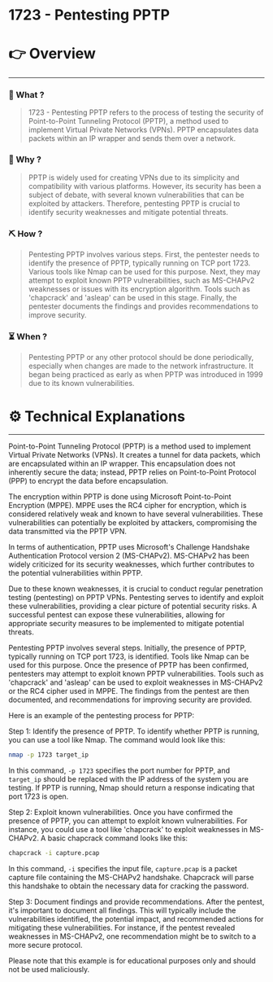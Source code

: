 # 1723 - Pentesting PPTP


# 👉 Overview

---

### 👀 What ?

> 1723 - Pentesting PPTP refers to the process of testing the security of Point-to-Point Tunneling Protocol (PPTP), a method used to implement Virtual Private Networks (VPNs). PPTP encapsulates data packets within an IP wrapper and sends them over a network.
> 

### 🧐 Why ?

> PPTP is widely used for creating VPNs due to its simplicity and compatibility with various platforms. However, its security has been a subject of debate, with several known vulnerabilities that can be exploited by attackers. Therefore, pentesting PPTP is crucial to identify security weaknesses and mitigate potential threats.
> 

### ⛏️ How ?

> Pentesting PPTP involves various steps. First, the pentester needs to identify the presence of PPTP, typically running on TCP port 1723. Various tools like Nmap can be used for this purpose. Next, they may attempt to exploit known PPTP vulnerabilities, such as MS-CHAPv2 weaknesses or issues with its encryption algorithm. Tools such as 'chapcrack' and 'asleap' can be used in this stage. Finally, the pentester documents the findings and provides recommendations to improve security.
> 

### ⏳ When ?

> Pentesting PPTP or any other protocol should be done periodically, especially when changes are made to the network infrastructure. It began being practiced as early as when PPTP was introduced in 1999 due to its known vulnerabilities.
> 

# ⚙️ Technical Explanations

---

Point-to-Point Tunneling Protocol (PPTP) is a method used to implement Virtual Private Networks (VPNs). It creates a tunnel for data packets, which are encapsulated within an IP wrapper. This encapsulation does not inherently secure the data; instead, PPTP relies on Point-to-Point Protocol (PPP) to encrypt the data before encapsulation.

The encryption within PPTP is done using Microsoft Point-to-Point Encryption (MPPE). MPPE uses the RC4 cipher for encryption, which is considered relatively weak and known to have several vulnerabilities. These vulnerabilities can potentially be exploited by attackers, compromising the data transmitted via the PPTP VPN.

In terms of authentication, PPTP uses Microsoft's Challenge Handshake Authentication Protocol version 2 (MS-CHAPv2). MS-CHAPv2 has been widely criticized for its security weaknesses, which further contributes to the potential vulnerabilities within PPTP.

Due to these known weaknesses, it is crucial to conduct regular penetration testing (pentesting) on PPTP VPNs. Pentesting serves to identify and exploit these vulnerabilities, providing a clear picture of potential security risks. A successful pentest can expose these vulnerabilities, allowing for appropriate security measures to be implemented to mitigate potential threats.

Pentesting PPTP involves several steps. Initially, the presence of PPTP, typically running on TCP port 1723, is identified. Tools like Nmap can be used for this purpose. Once the presence of PPTP has been confirmed, pentesters may attempt to exploit known PPTP vulnerabilities. Tools such as 'chapcrack' and 'asleap' can be used to exploit weaknesses in MS-CHAPv2 or the RC4 cipher used in MPPE. The findings from the pentest are then documented, and recommendations for improving security are provided.

Here is an example of the pentesting process for PPTP:

Step 1: Identify the presence of PPTP.
To identify whether PPTP is running, you can use a tool like Nmap. The command would look like this:

```bash
nmap -p 1723 target_ip

```

In this command, `-p 1723` specifies the port number for PPTP, and `target_ip` should be replaced with the IP address of the system you are testing. If PPTP is running, Nmap should return a response indicating that port 1723 is open.

Step 2: Exploit known vulnerabilities.
Once you have confirmed the presence of PPTP, you can attempt to exploit known vulnerabilities. For instance, you could use a tool like 'chapcrack' to exploit weaknesses in MS-CHAPv2. A basic chapcrack command looks like this:

```bash
chapcrack -i capture.pcap

```

In this command, `-i` specifies the input file, `capture.pcap` is a packet capture file containing the MS-CHAPv2 handshake. Chapcrack will parse this handshake to obtain the necessary data for cracking the password.

Step 3: Document findings and provide recommendations.
After the pentest, it's important to document all findings. This will typically include the vulnerabilities identified, the potential impact, and recommended actions for mitigating these vulnerabilities. For instance, if the pentest revealed weaknesses in MS-CHAPv2, one recommendation might be to switch to a more secure protocol.

Please note that this example is for educational purposes only and should not be used maliciously.
